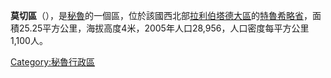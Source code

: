 '''莫切區'''（{{lang-es|Distrito de Moche}}），是[[秘魯|秘魯]]的一個區，位於該國西北部[[拉利伯塔德大區|拉利伯塔德大區]]的[[特魯希略省|特魯希略省]]，面積25.25平方公里，海拔高度4米，2005年人口28,956，人口密度每平方公里1,100人。

{{coord|8|10|S|79|0|W|source:eswiki_type:city|display=title}}

{{Peru-geo-stub}}
[[Category:秘魯行政區|Category:秘魯行政區]]